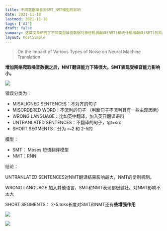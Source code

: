 ```yaml
---
title: 不同数据噪音对SMT_NMT模型的影响
date: 2021-11-18
lastmod: 2021-11-18
tags: ['AI']
draft: false
summary: 这篇文章研究了不同类型噪音数据对神经机器翻译(NMT)和统计机器翻译(SMT)的影响。结果表明，NMT对噪音数据更敏感，特别是未翻译句子对NMT影响最大；而SMT对噪音数据的抵抗力较强。短句段(2-5个词)对两种模型都有轻微的增强作用。
layout: PostSimple
---
```


> On the Impact of Various Types of Noise on Neural Machine Translation

**增加网络爬取噪音数据之后，NMT翻译能力下降很大。SMT表现受噪音能力影响小。**

![](https://tz-1256822507.cos.ap-hongkong.myqcloud.com/typora/2021-11-3842063302.png)

错误分类为：

- MISALIGNED SENTENCES：不对齐的句子
- MISORDERED WORD：不流利的句子 （判断句子不流利具有一些主观因素）
- WRONG LANGUAGE：比如英中翻译，加入英日翻译语料
- UNTRANLATED SENTENCES：不翻译的句子，tgt=src
- SHORT SEGMENTS：分为 `<=`2 和 2-5的

模型：

- SMT： Moses 短语翻译模型
- NMT：RNN

结论：

UNTRANLATED SENTENCES对NMT翻译结果影响最大，NMT的复制机制。

WRONG LANGUAGE 加入其他语言，SMT和NMT表现都很健壮。对NMT影响不太大

SHORT SEGMENTS： 2-5 toks长度对SMT和NMT还有**些增强作用**

![](https://tz-1256822507.cos.ap-hongkong.myqcloud.com/typora/2021-11-1850654698.png)

![](https://tz-1256822507.cos.ap-hongkong.myqcloud.com/typora/2021-11-2828707394.png)
